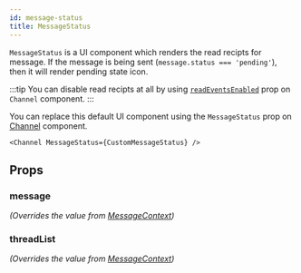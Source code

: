 ```yaml
---
id: message-status
title: MessageStatus
---
```



`MessageStatus` is a UI component which renders the read recipts for message. If the message is being sent (`message.status === 'pending'`), then it will render pending state icon.

:::tip
You can disable read recipts at all by using [`readEventsEnabled`](../core-components/channel.mdx#readeventsenabled) prop on `Channel` component.
:::

You can replace this default UI component using the `MessageStatus` prop on [Channel](../core-components/channel.mdx) component.

```tsx
<Channel MessageStatus={CustomMessageStatus} />
```

## Props

### message

_(Overrides the value from [MessageContext](../contexts/message_context.mdx))_

<MessageProp />

<!-- ### readEventsEnabled -->

### threadList

_(Overrides the value from [MessageContext](../contexts/message_context.mdx))_

<ThreadList />